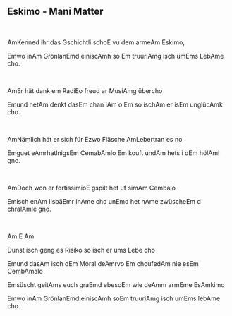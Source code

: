 ## Eskimo - Mani Matter
\
<p class='song show-chords'><span class='chord'>Am</span>Kenned ihr das Gschichtli scho<span class='chord'>E</span> vu dem arme<span class='chord'>Am</span> Eskimo,</p>
<p class='song show-chords'><span class='chord'>Em</span>wo in<span class='chord'>Am</span> Grönlan<span class='chord'>Em</span>d einisc<span class='chord'>Am</span>h so <span class='chord'>Em</span>  truuri<span class='chord'>Am</span>g isch um<span class='chord'>Em</span>s Leb<span class='chord'>Am</span>e cho.</p>
\
<p class='song show-chords'><span class='chord'>Am</span>Er hät dank em Radi<span class='chord'>E</span>o freud ar Musi<span class='chord'>Am</span>g übercho</p>
<p class='song show-chords'><span class='chord'>Em</span>und het<span class='chord'>Am</span> denkt das<span class='chord'>Em</span> chan i<span class='chord'>Am</span> o  <span class='chord'>Em</span> so isch<span class='chord'>Am</span> er is<span class='chord'>Em</span> unglüc<span class='chord'>Am</span>k cho.</p>
\
<p class='song show-chords'><span class='chord'>Am</span>Nämlich hät er sich für <span class='chord'>E</span>zwo Fläsche <span class='chord'>Am</span>Lebertran es no</p>
<p class='song show-chords'><span class='chord'>Em</span>guet e<span class='chord'>Am</span>rhatlnigs<span class='chord'>Em</span> Cemab<span class='chord'>Am</span>lo   <span class='chord'>Em</span> kouft und<span class='chord'>Am</span> hets i d<span class='chord'>Em</span> höl<span class='chord'>Am</span>i gno.</p>
\
<p class='song show-chords'><span class='chord'>Am</span>Doch won er fortissimio<span class='chord'>E</span> gspilt het uf sim<span class='chord'>Am</span> Cembalo</p>
<p class='song show-chords'><span class='chord'>Em</span>isch en<span class='chord'>Am</span> Iisbä<span class='chord'>Em</span>r in<span class='chord'>Am</span>e cho un<span class='chord'>Em</span>d het n<span class='chord'>Am</span>e zwüsche<span class='chord'>Em</span> d chral<span class='chord'>Am</span>le gno.</p>
\
<p class='song show-chords'><span class='chord'>Am</span>                       <span class='chord'>E</span>            <span class='chord'>Am</span></p>
<p class='song show-chords'><span class='chord'>D</span>unst isch geng es Risiko so isch er ums Lebe cho</p>
<p class='song show-chords'><span class='chord'>Em</span>und das<span class='chord'>Am</span> isch d<span class='chord'>Em</span> Moral de<span class='chord'>Am</span>rvo <span class='chord'>Em</span> choufed<span class='chord'>Am</span> nie es<span class='chord'>Em</span> Cemb<span class='chord'>Am</span>alo</p>
<p class='song show-chords'><span class='chord'>Em</span>süscht geit<span class='chord'>Am</span>s euch gra<span class='chord'>Em</span>d ebeso<span class='chord'>Em</span>  wie de<span class='chord'>Am</span>m arm<span class='chord'>Em</span>e Es<span class='chord'>Am</span>kimo</p>
<p class='song show-chords'><span class='chord'>Em</span>wo in<span class='chord'>Am</span> Grönlan<span class='chord'>Em</span>d einisc<span class='chord'>Am</span>h so<span class='chord'>Em</span>  truuri<span class='chord'>Am</span>g isch um<span class='chord'>Em</span>s leb<span class='chord'>Am</span>e cho.</p>
\
\
